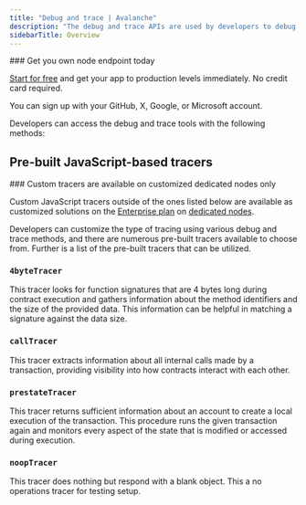 ---
title: "Debug and trace | Avalanche"
description: "The debug and trace APIs are used by developers to debug and analyze smart contracts and transactions. The debug API allows for code execution simulation, while the trace API traces contract execution and gathers data on various performance metrics."
sidebarTitle: Overview
---

<Check>
  ### Get you own node endpoint today

  [Start for free](https://console.chainstack.com/) and get your app to production levels immediately. No credit card required.

  You can sign up with your GitHub, X, Google, or Microsoft account.
</Check>

Developers can access the debug and trace tools with the following methods:

<CardGroup>
  <Card title="debug_traceBlockByHash" href="/api-reference/avalanche_node_api/debug_and_trace/debug_traceBlockByHash" icon="angle-right" horizontal />
  <Card title="debug_traceBlockByNumber" href="/api-reference/avalanche_node_api/debug_and_trace/debug_traceBlockByNumber" icon="angle-right" horizontal />
  <Card title="debug_traceCall" href="/api-reference/avalanche_node_api/debug_and_trace/debug_traceCall" icon="angle-right" horizontal />
  <Card title="debug_traceTransaction" href="/api-reference/avalanche_node_api/debug_and_trace/debug_traceTransaction" icon="angle-right" horizontal />
</CardGroup>

## Pre-built JavaScript-based tracers

<Info>
  ### Custom tracers are available on customized dedicated nodes only

  Custom JavaScript tracers outside of the ones listed below are available as customized solutions on the [Enterprise plan](https://chainstack.com/pricing/) on [dedicated nodes](/docs/dedicated-node).
</Info>

Developers can customize the type of tracing using various debug and trace methods, and there are numerous pre-built tracers available to choose from. Further is a list of the pre-built tracers that can be utilized.

### `4byteTracer`

This tracer looks for function signatures that are 4 bytes long during contract execution and gathers information about the method identifiers and the size of the provided data. This information can be helpful in matching a signature against the data size.

### `callTracer`

This tracer extracts information about all internal calls made by a transaction, providing visibility into how contracts interact with each other.

### `prestateTracer`

This tracer returns sufficient information about an account to create a local execution of the transaction. This procedure runs the given transaction again and monitors every aspect of the state that is modified or accessed during execution.

### `noopTracer`

This tracer does nothing but respond with a blank object. This a no operations tracer for testing setup.
